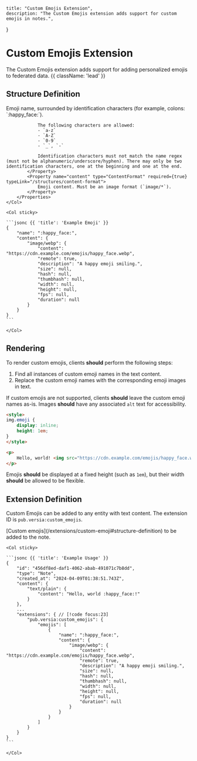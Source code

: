     title: "Custom Emojis Extension",
    description: "The Custom Emojis extension adds support for custom emojis in notes.",
}

# Custom Emojis Extension

The Custom Emojis extension adds support for adding personalized emojis to federated data. {{ className: 'lead' }}

## Structure Definition

<Row>
    <Col>
        <Properties name="CustomEmoji">
            <Property name="name" type="string" required={true}>
                Emoji name, surrounded by identification characters (for example, colons: `:happy_face:`).

                The following characters are allowed:
                - `a-z`
                - `A-Z`
                - `0-9`
                - `_`, `-`
                
                Identification characters must not match the name regex (must not be alphanumeric/underscore/hyphen). There may only be two identification characters, one at the beginning and one at the end.
            </Property>
            <Property name="content" type="ContentFormat" required={true} typeLink="/structures/content-format">
                Emoji content. Must be an image format (`image/*`).
            </Property>
        </Properties>
    </Col>

    <Col sticky>

    ```jsonc {{ 'title': 'Example Emoji' }}
    {
        "name": ":happy_face:",
        "content": {
            "image/webp": {
                "content": "https://cdn.example.com/emojis/happy_face.webp",
                "remote": true,
                "description": "A happy emoji smiling.",
                "size": null,
                "hash": null,
                "thumbhash": null,
                "width": null,
                "height": null,
                "fps": null,
                "duration": null
            }
        }
    }
    ```

    </Col>
</Row>

## Rendering

To render custom emojis, clients **should** perform the following steps:
1. Find all instances of custom emoji names in the text content.
2. Replace the custom emoji names with the corresponding emoji images in text.

If custom emojis are not supported, clients **should** leave the custom emoji names as-is. Images **should** have any associated `alt` text for accessibility.

```html {{ 'title': 'Example HTML/CSS' }}
<style>
img.emoji {
    display: inline;
    height: 1em;
}
</style>

<p>
    Hello, world! <img src="https://cdn.example.com/emojis/happy_face.webp" alt="A happy emoji smiling." class="emoji" />!
</p>
```

Emojis **should** be displayed at a fixed height (such as `1em`), but their width **should** be allowed to be flexible.

## Extension Definition

Custom Emojis can be added to any entity with text content. The extension ID is `pub.versia:custom_emojis`.

<Row>
    <Col>
        <Properties name="CustomEmojisExtension">
            <Property name="emojis" type="CustomEmoji[]" required={true} typeLink="/extensions/custom-emoji#structure-definition">
                [Custom emojis](/extensions/custom-emoji#structure-definition) to be added to the note.
            </Property>
        </Properties>
    </Col>

    <Col sticky>

    ```jsonc {{ 'title': 'Example Usage' }}
    {
        "id": "456df8ed-daf1-4062-abab-491071c7b8dd",
        "type": "Note",
        "created_at": "2024-04-09T01:38:51.743Z",
        "content": {
            "text/plain": {
                "content": "Hello, world :happy_face:!"
            }
        },
        ...
        "extensions": { // [!code focus:23]
            "pub.versia:custom_emojis": {
                "emojis": [
                    {
                        "name": ":happy_face:",
                        "content": {
                            "image/webp": {
                                "content": "https://cdn.example.com/emojis/happy_face.webp",
                                "remote": true,
                                "description": "A happy emoji smiling.",
                                "size": null,
                                "hash": null,
                                "thumbhash": null,
                                "width": null,
                                "height": null,
                                "fps": null,
                                "duration": null
                            }
                        }
                    }
                ]
            }
        }
    }
    ```

    </Col>
</Row>